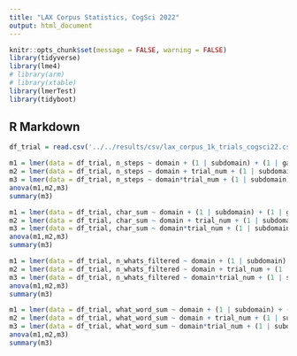 ```yaml
---
title: "LAX Corpus Statistics, CogSci 2022"
output: html_document
---
```


```r
knitr::opts_chunk$set(message = FALSE, warning = FALSE)
library(tidyverse)
library(lme4)
# library(arm)
# library(xtable)
library(lmerTest)
library(tidyboot)
```

## R Markdown

```r
df_trial = read.csv('../../results/csv/lax_corpus_1k_trials_cogsci22.csv')
```

```r
m1 = lmer(data = df_trial, n_steps ~ domain + (1 | subdomain) + (1 | gameID) )
m2 = lmer(data = df_trial, n_steps ~ domain + trial_num + (1 | subdomain) + (1 | gameID) )
m3 = lmer(data = df_trial, n_steps ~ domain*trial_num + (1 | subdomain) + (1 | gameID) )
anova(m1,m2,m3)
summary(m3)
```

```r
m1 = lmer(data = df_trial, char_sum ~ domain + (1 | subdomain) + (1 | gameID) )
m2 = lmer(data = df_trial, char_sum ~ domain + trial_num + (1 | subdomain) + (1 | gameID) )
m3 = lmer(data = df_trial, char_sum ~ domain*trial_num + (1 | subdomain) + (1 | gameID) )
anova(m1,m2,m3)
summary(m3)
```

```r
m1 = lmer(data = df_trial, n_whats_filtered ~ domain + (1 | subdomain) + (1 | gameID) )
m2 = lmer(data = df_trial, n_whats_filtered ~ domain + trial_num + (1 | subdomain) + (1 | gameID) )
m3 = lmer(data = df_trial, n_whats_filtered ~ domain*trial_num + (1 | subdomain) + (1 | gameID) )
anova(m1,m2,m3)
summary(m3)
```


```r
m1 = lmer(data = df_trial, what_word_sum ~ domain + (1 | subdomain) + (1 | gameID) )
m2 = lmer(data = df_trial, what_word_sum ~ domain + trial_num + (1 | subdomain) + (1 | gameID) )
m3 = lmer(data = df_trial, what_word_sum ~ domain*trial_num + (1 | subdomain) + (1 | gameID) )
anova(m1,m2,m3)
summary(m3)
```